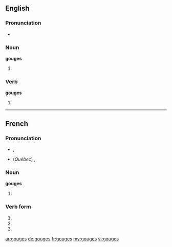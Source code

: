 ==English==

===Pronunciation===
* {{IPA|ɡaʊdʒəz}}

===Noun===
'''gouges'''

# {{plural of|gouge}}

===Verb===
'''gouges'''

# {{third-person singular of|gouge}}

----

==French==

===Pronunciation===
* {{a|France}} {{IPA|/ɡuːʒ/|lang=fr}}, {{SAMPA|/gu:Z/}}
* (''Québec'') {{IPA|/ɡʊːʒ/|lang=fr}}, {{SAMPA|/gU:Z/}}

===Noun===
'''gouges''' {{f|p}}

# {{plural of|gouge|lang=fr}}

===Verb form===
{{fr-verb-form}}

# {{form of|Second-person singular indicative present|gouger}}
# {{form of|Second-person singular subjunctive present|gouger}}
# {{form of|Alternative second-person singular imperative present|gouger}}

[[ar:gouges]]
[[de:gouges]]
[[fr:gouges]]
[[my:gouges]]
[[vi:gouges]]